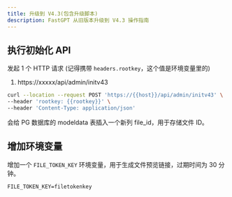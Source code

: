 ```yaml
---
title: 升级到 V4.3(包含升级脚本)
description: FastGPT 从旧版本升级到 V4.3 操作指南
---
```


## 执行初始化 API

发起 1 个 HTTP 请求 (记得携带 `headers.rootkey`，这个值是环境变量里的)

1. https://xxxxx/api/admin/initv43

```bash
curl --location --request POST 'https://{{host}}/api/admin/initv43' \
--header 'rootkey: {{rootkey}}' \
--header 'Content-Type: application/json'
```

会给 PG 数据库的 modeldata 表插入一个新列 file_id，用于存储文件 ID。

## 增加环境变量

增加一个 `FILE_TOKEN_KEY` 环境变量，用于生成文件预览链接，过期时间为 30 分钟。

```
FILE_TOKEN_KEY=filetokenkey
```
